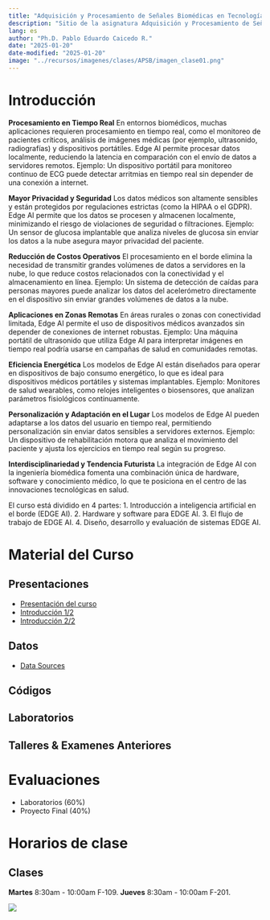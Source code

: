 ```yaml
---
title: "Adquisición y Procesamiento de Señales Biomédicas en Tecnologías de Borde"
description: "Sitio de la asignatura Adquisición y Procesamiento de Señales Biomédicas en Tecnologías de Borde en la Escuela Colombiana de Ingeniería"
lang: es
author: "Ph.D. Pablo Eduardo Caicedo R."
date: "2025-01-20"
date-modified: "2025-01-20"
image: "../recursos/imagenes/clases/APSB/imagen_clase01.png"
---
```


# Introducción

**Procesamiento en Tiempo Real**
En entornos biomédicos, muchas aplicaciones requieren procesamiento en tiempo real, como el monitoreo de pacientes críticos, análisis de imágenes médicas (por ejemplo, ultrasonido, radiografías) y dispositivos portátiles. Edge AI permite procesar datos localmente, reduciendo la latencia en comparación con el envío de datos a servidores remotos. Ejemplo: Un dispositivo portátil para monitoreo continuo de ECG puede detectar arritmias en tiempo real sin depender de una conexión a internet.

**Mayor Privacidad y Seguridad**
Los datos médicos son altamente sensibles y están protegidos por regulaciones estrictas (como la HIPAA o el GDPR). Edge AI permite que los datos se procesen y almacenen localmente, minimizando el riesgo de violaciones de seguridad o filtraciones. Ejemplo: Un sensor de glucosa implantable que analiza niveles de glucosa sin enviar los datos a la nube asegura mayor privacidad del paciente.

**Reducción de Costos Operativos**
El procesamiento en el borde elimina la necesidad de transmitir grandes volúmenes de datos a servidores en la nube, lo que reduce costos relacionados con la conectividad y el almacenamiento en línea. Ejemplo: Un sistema de detección de caídas para personas mayores puede analizar los datos del acelerómetro directamente en el dispositivo sin enviar grandes volúmenes de datos a la nube.

**Aplicaciones en Zonas Remotas**
En áreas rurales o zonas con conectividad limitada, Edge AI permite el uso de dispositivos médicos avanzados sin depender de conexiones de internet robustas. Ejemplo: Una máquina portátil de ultrasonido que utiliza Edge AI para interpretar imágenes en tiempo real podría usarse en campañas de salud en comunidades remotas.

**Eficiencia Energética**
Los modelos de Edge AI están diseñados para operar en dispositivos de bajo consumo energético, lo que es ideal para dispositivos médicos portátiles y sistemas implantables. Ejemplo: Monitores de salud wearables, como relojes inteligentes o biosensores, que analizan parámetros fisiológicos continuamente.

**Personalización y Adaptación en el Lugar**
Los modelos de Edge AI pueden adaptarse a los datos del usuario en tiempo real, permitiendo personalización sin enviar datos sensibles a servidores externos. Ejemplo: Un dispositivo de rehabilitación motora que analiza el movimiento del paciente y ajusta los ejercicios en tiempo real según su progreso.

**Interdisciplinariedad y Tendencia Futurista**
La integración de Edge AI con la ingeniería biomédica fomenta una combinación única de hardware, software y conocimiento médico, lo que te posiciona en el centro de las innovaciones tecnológicas en salud.

El curso está dividido en 4 partes:
1. Introducción a inteligencia artificial en el borde (EDGE AI).
2. Hardware y software para EDGE AI.
3. El flujo de trabajo de EDGE AI.
4. Diseño, desarrollo y evaluación de sistemas EDGE AI.

# Material del Curso

## Presentaciones

- [Presentación del curso](../presentaciones/APSB/Lect001_Presentacion.qmd)
- [Introducción 1/2](../presentaciones/APSB/Lect002_PresentacionIntroduccion.qmd)
- [Introducción 2/2](../presentaciones/APSB/Lect003_EDGEAI.qmd)

## Datos

* [Data Sources](../presentaciones/PSIM/Asist001_SourcesData.qmd)

## Códigos



## Laboratorios



## Talleres \& Examenes Anteriores



# Evaluaciones

-	Laboratorios (60%) 
-	Proyecto Final (40%)

# Horarios de clase

## Clases

**Martes** 8:30am - 10:00am F-109. **Jueves** 8:30am - 10:00am F-201.

::: {.column-margin}
![](../recursos/imagenes/generales/Escuela_Rosario_logo.png)
:::